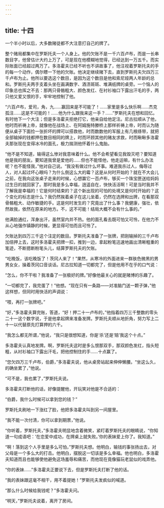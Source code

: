 ```yaml
---
---
---
```

title: 十四
---




一个半小时以后，大多数赌徒都不大注意打自己的牌了。

整个赌局都集中在罗斯托夫一个人身上。他的欠账不是一千六百卢布，而是一长串数目字，他曾估计大约上万了，可是现在他模糊地觉得，已经达到一万五千。而实际账面已经超过两万了。多洛霍夫已经不听也不讲故事了，他注视着罗斯托夫的手的每一个动作，偶尔瞟一下他的欠账。他决定继续赌下去，直到罗斯托夫欠四万三千卢布为止。他所以要选这个数目，是因为这个数目是他和索尼娅两人年龄的总和。罗斯托夫两手支着头坐在画满数字、酒渍斑斑、堆满纸牌的桌旁。一个恼人的印象总也挥之不去：那两只骨骼粗大、颜色发红、在衬衫袖口下露出汗毛的手，两只他又爱又恨的手，牢牢地控制了他。

“六百卢布，爱司，角，九……赢回来是不可能了！……家里是多么快乐啊……杰克孤注……这是不可能的！……他为什么跟我来这一手？……”罗斯托夫在想和回忆。有时他下一个大注；但是多洛霍夫拒绝打它，他亲自给他定注。尼古拉顺从了他，他时而祈祷上帝，就像他在战场上、在阿姆施特滕桥上那样祈祷上帝，时而认为随便从桌子下面捡一张折坏的牌可以搭救他，时而数数他的军服上有几根绦带，就把全部输掉的钱都押在数目相同的牌上，时而环顾其他的赌友求救，时而瞅瞅多洛霍夫那张现在变得冰冷的面孔，极力揣测他怀着什么鬼胎。

“他不是不知道，输得这么惨对我意味着什么。他不会希望看见我毁灭吧？要知道他是我的朋友。要知道我曾是爱他的……但也不能怪他，他走运嘛，有什么办法呢？也不能怪我，”他对自己说。“我没有做过什么坏事。难道我杀过人，侮辱过人，对人起过坏心眼吗？为什么倒这么大的霉？这是从何时开始的？就在不大会儿之前，在我向这张桌子走来的时候，心想赢它一百卢布，够买一个珠宝匣送给妈妈过生日的就回家了。那时我是多么幸福，逍遥自在，快快活活啊！可是当时我并不了解我是幸福的！它是何时结束的？这个新出现的可怕的处境又是何时开始的？这个变化的标志是什么？我仍然挨着桌子在这儿坐着，仍然在选牌和出牌，在看那双骨骼粗大、动作敏捷的手。这是何时发生的？究竟出了什么事？我健康，强壮，依然故我，依然在原来的地方。不，这不可能！结局大概不会有什么事的。”

他满脸通红，浑身出汗，虽然室内并不热。他的面孔看去既可怕又可怜，在他力不从心地强作镇静的时候，更显得可怕而且可怜了。

欠账达到四万三千这个注定的数目。罗斯托夫准备了一张牌，把刚输掉的三千卢布加倍押上去，这时多洛霍夫把牌一扣，推到一边，拿起粉笔迅速地画出清晰粗重的笔迹，不断摁断粉笔头儿，结算罗斯托夫的欠账。

“吃晚饭，该吃晚饭了！茨冈人来了！”果然，从寒冷的外面进来一群肤色微黑的男男女女，操着茨冈口音谈话。尼古拉知道一切都完了，但是他用不在乎的口气说：

“怎么，你不干啦？我准备了一张极好的牌。”好像他最关心的就是赌博的乐趣了。

“一切都完了，我完蛋了！”他想。“现在只有一条路——对准脑门送一颗子弹，”他这样想，但同时用快活的声调说：

“喂，再打一张牌吧。”

“好，”多洛霍夫算完账，答道，“好！押二十一卢布的，”他指着四万三千整数的零头二十一这个数字说，于是他拿起牌来准备发牌。罗斯托夫顺从地折角，努力写上二十一以代替原先打算押的六千。

“我怎么都无所谓，”他说，“我只是很想知道，你是‘杀’还是‘赔’我这个十点。”

多洛霍夫认真地发牌。啊，罗斯托夫这时是多么恨那双手，那双颜色发红，指头短粗，从衬衫袖口下露出汗毛，把他控制住的手……十点赢了。

“您欠四万三千卢布，伯爵，”多洛霍夫说，他从桌旁站起来伸伸懒腰。“坐这么久，的确坐累了，”他说。

“可不是，我也累了，”罗斯托夫说。

多洛霍夫打断他的话，好像提醒他，开玩笑对他是不合适的：

“伯爵，我什么时候可以拿到您的钱？”

罗斯托夫刷地一下涨红了脸，他把多洛霍夫叫到另一间屋里。

“我不能一次付清，你可以拿到期票，”他说。

“你听着，罗斯托夫，”多洛霍夫明显地含着微笑，紧盯着罗斯托夫的眼睛说，“你知道一句成语吧：‘在恋爱中成功，在牌桌上就失败。’你的表妹爱上你了。我知道。”

“啊！落到这个人手里是多么可怕，”罗斯托夫想。他明白，输钱的事张扬出去，对父母是一个多么大的打击。他明白，摆脱这一切该是多么幸福。他也明白，多洛霍夫知道而且也能够使他避免这场羞辱和痛苦，而他现在竟像猫玩老鼠似的戏弄他。

“你的表妹……”多洛霍夫正要说下去，但是罗斯托夫打断了他的话。

“我的表妹跟这毫不相干，用不着提她！”罗斯托夫发疯似的喊道。

“那么什么时候给我钱呢？”多洛霍夫问。

“明天，”罗斯托夫说着，离开了房间。